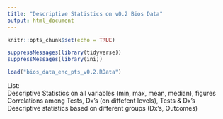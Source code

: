 ```yaml
---
title: "Descriptive Statistics on v0.2 Bios Data"
output: html_document
---
```


```r
knitr::opts_chunk$set(echo = TRUE)

suppressMessages(library(tidyverse))
suppressMessages(library(ini))
```


```r
load("bios_data_enc_pts_v0.2.RData")

```

List:   
Descriptive Statistics on all variables (min, max, mean, median), figures   
Correlations among Tests, Dx's (on diffefent levels), Tests & Dx's   
Descriptive statistics based on different groups (Dx's, Outcomes)   


